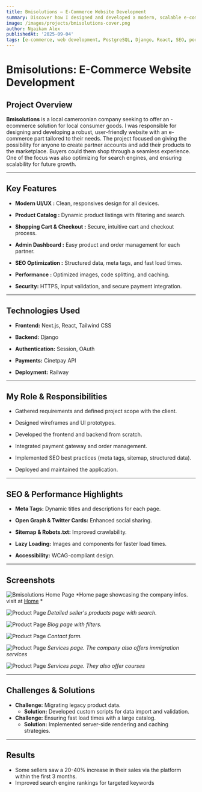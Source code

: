 ```yaml
---
title: Bmisolutions – E-Commerce Website Development
summary: Discover how I designed and developed a modern, scalable e-commerce website for Bmisolutions, a local business, using best practices in web development and SEO.
image: /images/projects/bmisolutions-cover.png
author: Ngaikam Alex
publishedAt: '2025-09-04'
tags: [e-commerce, web development, PostgreSQL, Django, React, SEO, portfolio]
---
```


# Bmisolutions: E-Commerce Website Development


## Project Overview


**Bmisolutions** is a local cameroonian company seeking to offer an -ecommerce solution for local consumer goods. I was responsible for designing and developing a robust, user-friendly website with an e-commerce part tailored to their needs. The project focused on giving the possibility for anyone to create partner accounts and add their products to the marketplace. Buyers could them shop through a seamless experience. One of the focus was also optimizing for search engines, and ensuring scalability for future growth.

---

## Key Features

- **Modern UI/UX :** Clean, responsives design for all devices.

- **Product Catalog :** Dynamic product listings with filtering and search.

- **Shopping Cart & Checkout :** Secure, intuitive cart and checkout process.

- **Admin Dashboard :** Easy product and order management for each partner.

- **SEO Optimization :** Structured data, meta tags, and fast load times.

- **Performance :** Optimized images, code splitting, and caching.

- **Security:**  HTTPS, input validation, and secure payment integration.

---

## Technologies Used

- **Frontend:** Next.js, React, Tailwind CSS

- **Backend:** Django

- **Authentication:** Session, OAuth

- **Payments:** Cinetpay API

- **Deployment:** Railway

---

## My Role & Responsibilities

- Gathered requirements and defined project scope with the client.

- Designed wireframes and UI prototypes.

- Developed the frontend and backend from scratch.

- Integrated payment gateway and order management.

- Implemented SEO best practices (meta tags, sitemap, structured data).

- Deployed and maintained the application.

---

## SEO & Performance Highlights


- **Meta Tags:** Dynamic titles and descriptions for each page.

- **Open Graph & Twitter Cards:** Enhanced social sharing.

- **Sitemap & Robots.txt:** Improved crawlability.

- **Lazy Loading:** Images and components for faster load times.

- **Accessibility:** WCAG-compliant design.

---

## Screenshots

![Bmisolutions Home Page](/images/projects/bmi-home-2.png)
*Home page showcasing the company infos. visit at [Home](https://bmisolutions.org) *

![Product Page](/images/projects/bmi-products.png)
*Detailed seller's products page with search.*

![Product Page](/images/projects/bmi-blog.png)
*Blog page with filters.*

![Product Page](/images/projects/bmi-contact.png)
*Contact form.*

![Product Page](/images/projects/bmi-service-1.png)
*Services page. The company also offers immigration services*

![Product Page](/images/projects/bmi-service-2.png)
*Services page. They also offer courses*


---

## Challenges & Solutions

- **Challenge:** Migrating legacy product data.
  - **Solution:** Developed custom scripts for data import and validation.
- **Challenge:** Ensuring fast load times with a large catalog.
  - **Solution:** Implemented server-side rendering and caching strategies.

---

## Results

- Some sellers saw a 20-40% increase in their sales via the platform  within the first 3 months.
- Improved search engine rankings for targeted keywords


